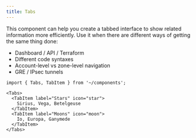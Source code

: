```yaml
---
title: Tabs
---
```


This component can help you create a tabbed interface to show related information more efficiently. Use it when there are different ways of getting the same thing done:

- Dashboard / API / Terraform
- Different code syntaxes
- Account-level vs zone-level navigation
- GRE / IPsec tunnels


```mdx live
import { Tabs, TabItem } from '~/components';

<Tabs>
  <TabItem label="Stars" icon="star">
    Sirius, Vega, Betelgeuse
  </TabItem>
  <TabItem label="Moons" icon="moon">
    Io, Europa, Ganymede
  </TabItem>
</Tabs>
```